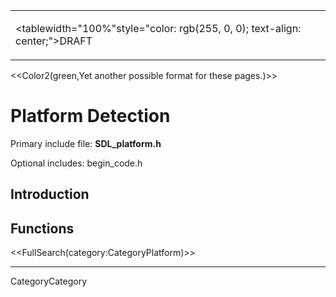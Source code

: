 <!-- #master-page:CategoryTemplate -->
<!-- #master-date:Unknown-Date -->
<!-- format wiki -->
<!-- language en -->
{|
|<tablewidth="100%"style="color: rgb(255, 0, 0); text-align: center;">DRAFT 
|}
<<Color2(green,Yet another possible format for these pages.)>>

= Platform Detection =

Primary include file:  '''SDL_platform.h'''

Optional includes:  begin_code.h


== Introduction ==



== Functions ==

<<FullSearch(category:CategoryPlatform)>>

----
CategoryCategory
